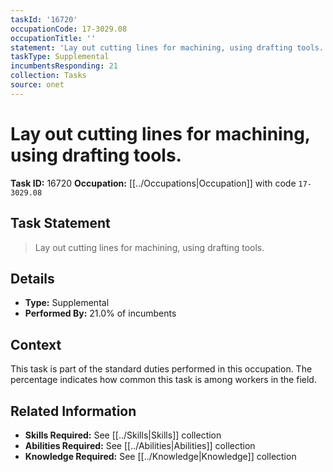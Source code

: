 ```yaml
---
taskId: '16720'
occupationCode: 17-3029.08
occupationTitle: ''
statement: 'Lay out cutting lines for machining, using drafting tools.'
taskType: Supplemental
incumbentsResponding: 21
collection: Tasks
source: onet
---
```

# Lay out cutting lines for machining, using drafting tools.

**Task ID:** 16720
**Occupation:** [[../Occupations|Occupation]] with code `17-3029.08`

## Task Statement

> Lay out cutting lines for machining, using drafting tools.

## Details

- **Type:** Supplemental
- **Performed By:** 21.0% of incumbents

## Context

This task is part of the standard duties performed in this occupation. The percentage indicates how common this task is among workers in the field.

## Related Information

- **Skills Required:** See [[../Skills|Skills]] collection
- **Abilities Required:** See [[../Abilities|Abilities]] collection
- **Knowledge Required:** See [[../Knowledge|Knowledge]] collection
